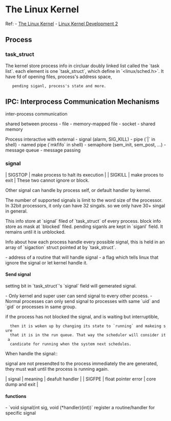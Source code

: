 = The Linux Kernel =
Ref:
- [[http://www.tldp.org/LDP/tlk/tlk-toc.html|The Linux Kernel]]
- [[http://www.makelinux.net/books/lkd2/?u=ch03lev1sec1|Linux Kernel Development 2]]

== Process ==
=== task_struct ===
The kernel store process info in circluar doubly linked list called the
`task list`. each element is one `task_struct`, which define in
`<linux/sched.h>`. It have fd of opening files, process's address space,
    pending siganl, process's state and more.

== IPC: Interprocess Communication Mechanisms ==
inter-process communication

shared between process
- file
- memory-mapped file
- socket
- shared memory

Process interactive with external
- signal (alarm, SIG_KILL)
- pipe (`|` in shell)
- named pipe (`mkfifo` in shell)
- semaphore (sem_init, sem_post, ...)
- message queue
- message passing
=== signal ===
| SIGSTOP | make process to halt its execution |
| SIGKILL | make proces to exit                |
These two cannot ignore or block.

Other signal can handle by process self, or default handler by kernel.

The number of supported signals is limit to the word size of the processor. In
32bit processors, it only can have 32 singals. so we only have 30+ singal in
general.

This info store at `signal` filed of `task_struct` of every process.
block info store as mask at `blocked` filed. pending siganls are kept in
`siganl` field. It remains until it is unblocked.

Info about how each process handle every possible signal, this is held in an
array of `sigaction` struct pointed at by `task_struct`.

- address of a routine that will handle signal
- a flag which tells linux that ignore the signal or let kernel handle it.

==== Send signal ====
setting bit in `task_struct`'s `signal` field will gemerated signal.

- Only kernel and super user can send signal to every other pcoess.
- Normal processes can only send signal to processes with same `uid` and `gid`
or processes in same group.

if the process has not blocked the signal, and is waiting but interruptible,
   then it is woken up by changing its state to `running` and makeing sure
   that it is in the run queue. That way the scheduler will consider it a
   candicate for running when the system next schedules.

When handle the signal::

signal are not presendted to the process immediately the are generated, they
must wait until the process is running again.


| signal | meaning             | deafult handler    |
| SIGFPE | float pointer error | core dump and exit |

==== functions ====
- `void signal(int sig, void (*handler)(int))`
register a routine/handler for specific signal
